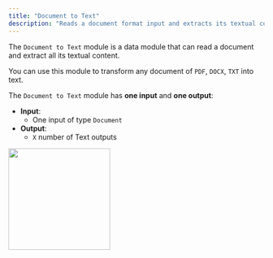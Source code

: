 ```yaml
---
title: "Document to Text"
description: "Reads a document format input and extracts its textual content."
---
```


The `Document to Text` module is a data module that can read a document and extract all its textual content.

You can use this module to transform any document of `PDF`, `DOCX`, `TXT` into text.

The `Document to Text` module has **one input** and **one output**:

- **Input**: 
  - One input of type `Document`
- **Output**: 
  - `X` number of Text outputs

<img height="200" src="/images/FileToText.png" />
